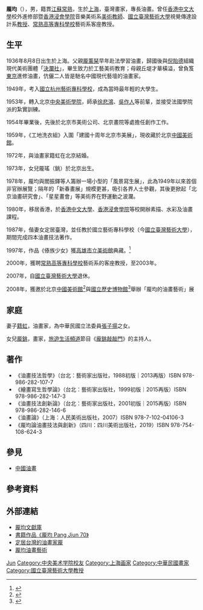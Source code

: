 {{Infobox person
| name = 龎均
| gender = 男
| birth_date = 1936年8月8日
| birth_place = 上海
| nationality = {{plainlist |
* [[中華民國|中華民國]]
}}
| job = 藝術家
| partner(s) = 籍虹（1972年－至今）
| children = {{plainlist |
* [[龎銚|龎銚]]
}}
| parents = {{plainlist |
* [[龎薰琹|龎薰琹]]
* [[丘堤|丘堤]]
}}
}}
'''龎均'''（{{bd|1936年||||P龎}}），男，籍貫[[江蘇|江蘇]][[常熟|常熟]]，生於[[上海|上海]]，臺灣畫家，專長油畫。曾任[[香港中文大學|香港中文大學]]校外進修部暨[[香港浸會學院|香港浸會學院]]音樂美術系[[美術|美術]][[教師|教師]]、[[國立臺灣藝術大學|國立臺灣藝術大學]]視覺傳達設計系[[教授|教授]]、[[常熟理工学院|常熟高等專科學校]]藝術系客座教授。

== 生平 ==
1936年8月8日出生於上海。父親[[龎薰琹|龎薰琹]]早年赴法學習油畫，歸國後與[[倪贻德|倪貽德]]組織現代美術團體「[[決瀾社|決瀾社]]」，畢生致力於工藝美術教育；母親丘堤才華橫溢，曾負笈[[东京|東京]]進修油畫，伉儷二人皆是馳名中國現代藝壇的油畫家。

1949年，考入[[中国美术学院|國立杭州藝術專科學校]]，成為當時最年輕的大學生。 

1953年，轉入北京[[中央美术学院|中央美術學院]]，師承[[徐悲鸿|徐悲鴻]]、[[吴作人|吳作人]]等前輩，並接受法國學院派的紮實訓練。

1954年畢業後，先後於北京市美術公司、北京畫院等處擔任創作工作。

1959年，《工地洗衣組》入圍「建國十周年北京市美展」，現收藏於北京[[中国美术馆|中國美術館]]。

1972年，與油畫家籍虹在北京結婚。

1973年，女兒龎瑤（銚）於北京出生。

1978年，龎均與閻振鐸等人籌辦一場小型的「風景寫生展」，此為1949年以來首個非官辦展覽；隔年的「新春畫展」規模更甚，吸引各界人士參觀，其後更掀起「北京油畫研究會」、「星星畫會」等美術界在野運動之波瀾。

1980年，移居香港，於[[香港中文大學|香港中文大學]]、[[香港浸會大學|香港浸會學院]]等校開辦素描、水彩及油畫課程。

1987年，偕妻女定居臺灣，並任教於國立藝術專科學校（今[[國立臺灣藝術大學|國立臺灣藝術大學]]），期間完成四本油畫技法著作。

1997年，作品《傣族少女》獲[[高雄市立美術館|高雄市立美術館]]典藏。<ref>{{cite web |title=高雄市立美術館典藏 |url=https://collections.culture.tw/kmfa_collectionsweb/collection.aspx?GID=MYMIMLM2 |ref=1 |access-date=2021-12-29 |archive-date=2021-12-29 |archive-url=https://web.archive.org/web/20211229014753/https://collections.culture.tw/kmfa_collectionsweb/collection.aspx?GID=MYMIMLM2 |dead-url=no }}</ref>

2000年，獲聘[[常熟理工学院|常熟高等專科學校]]藝術系的客座教授，至2003年。

2007年，自[[國立臺灣藝術大學|國立臺灣藝術大學]]退休。

2008年，獲邀於北京[[中国美术馆|中國美術館]]<ref>{{cite web |title=龎均的油畫藝術 |url=http://www.namoc.org/zsjs/zlzx/201304/t20130418_224730.htm |website=中國美術館展覽回顧 |ref=2 |access-date=2021-12-29 |archive-date=2021-12-29 |archive-url=https://web.archive.org/web/20211229022216/http://www.namoc.org/zsjs/zlzx/201304/t20130418_224730.htm |dead-url=no }}</ref>與[[國立歷史博物館|國立歷史博物館]]<ref>{{cite web |title=龎均油畫藝術展 |url=https://event.culture.tw/NMH/portal/Registration/C0103MAction?useLanguage=tw&actId=00467&request_locale=tw |website=國立歷史博物館展覽回顧 |ref=3 |access-date=2021-12-29 |archive-date=2021-12-29 |archive-url=https://web.archive.org/web/20211229022249/https://event.culture.tw/NMH/portal/Registration/C0103MAction?useLanguage=tw&actId=00467&request_locale=tw |dead-url=no }}</ref>舉辦「龎均的油畫藝術」展

== 家庭 ==
妻子[[籍虹|籍虹]]，油畫家，為中華民國立法委員[[張子揚|張子揚]]之女。

女兒[[龎銚|龎銚]]，畫家，[[旅遊生活頻道|旅遊生活頻道]]節目《[[龎銚敲敲門|龐銚敲敲門]]》的主持人。

== 著作 ==
* 《油畫技法哲學》（台北：藝術家出版社，1988初版｜2013再版）ISBN 978-986-282-107-7
*《繪畫寫生哲學論》（台北：藝術家出版社，1999初版｜2015再版）ISBN 978-986-282-147-3
*《油畫技法創新論》（台北：藝術家出版社，2001初版｜2015再版）ISBN 978-986-282-146-6
*《油畫論》（上海：人民美術出版社，2007）ISBN 978-7-102-04106-3
*《龎均論油畫技法與創新》（四川：四川美術出版社，2019）ISBN 978-754-108-624-3

== 參見 ==
* [[中國油畫|中國油畫]]

== 參考資料 ==
{{reflist}}

== 外部連結 ==
* [https://www.pangjiun.org/ 龎均文獻庫] {{Wayback|url=https://www.pangjiun.org/ |date=20211228013758 }}
* [http://www.readingtimes.com.tw/ReadingTimes/ProductPage.aspx?gp=productdetail&cid=mcec(SellItems)&id=YT1205 書籍作品《龎均 Pang Jiun 70》] {{Wayback|url=http://www.readingtimes.com.tw/ReadingTimes/ProductPage.aspx?gp=productdetail&cid=mcec(SellItems)&id=YT1205 |date=20140714153345 }}
* [http://tw.people.com.cn/BIG5/14814/4735309.html 定居台灣的油畫家龎] {{Wayback|url=http://tw.people.com.cn/BIG5/14814/4735309.html |date=20160304113833 }}
* [https://web.archive.org/web/20080509130402/http://www.yangallery.com/Paintings/paintings.htm 龎均油畫藝術]

{{Authority control}}
{{DEFAULTSORT:Pang}}
[[Category:龎姓|Jun]]
[[Category:中央美术学院校友|Category:中央美术学院校友]]
[[Category:上海画家|Category:上海画家]]
[[Category:中華民國畫家|Category:中華民國畫家]]
[[Category:國立臺灣藝術大學教授|Category:國立臺灣藝術大學教授]]
